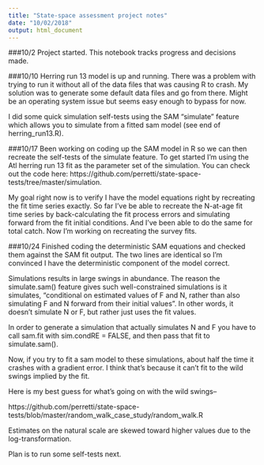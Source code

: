 ```yaml
---
title: "State-space assessment project notes"
date: "10/02/2018"
output: html_document
---
```


###10/2
Project started. This notebook tracks progress and decisions made.

###10/10
Herring run 13 model is up and running. There was a problem with trying to run it without all of the data files that was causing R to crash. My solution was to generate some default data files and go from there. Might be an operating system issue but seems easy enough to bypass for now.

I did some quick simulation self-tests using the SAM "simulate" feature which allows you to simulate from a fitted sam model (see end of herring_run13.R).

###10/17
Been working on coding up the SAM model in R so we can then recreate the self-tests of the simulate feature. To get started I'm using the Atl herring run 13 fit as the parameter set of the simulation. You can check out the code here: https://github.com/perretti/state-space-tests/tree/master/simulation. 

My goal right now is to verify I have the model equations right by recreating the fit time series exactly. So far I've be able to recreate the N-at-age fit time series by back-calculating the fit process errors and simulating forward from the fit initial conditions. And I've been able to do the same for total catch. Now I'm working on recreating the survey fits.

###10/24
Finished coding the deterministic SAM equations and checked them against the SAM fit output. The two lines are identical so I'm convinced I have the deterministic component of the model correct.

Simulations results in large swings in abundance. The reason the simulate.sam() feature gives such well-constrained simulations is it simulates, "conditional on estimated values of F and N, rather than also simulating F and N forward from their initial values". In other words, it doesn't simulate N or F, but rather just uses the fit values.

In order to generate a simulation that actually simulates N and F you have to call sam.fit with sim.condRE = FALSE, and then pass that fit to simulate.sam().

Now, if you try to fit a sam model to these simulations, about half the time it crashes with a gradient error. I think that's because it can't fit to the wild swings implied by the fit.

Here is my best guess for what's going on with the wild swings--

https://github.com/perretti/state-space-tests/blob/master/random_walk_case_study/random_walk.R

Estimates on the natural scale are skewed toward higher values due to the log-transformation.

Plan is to run some self-tests next.